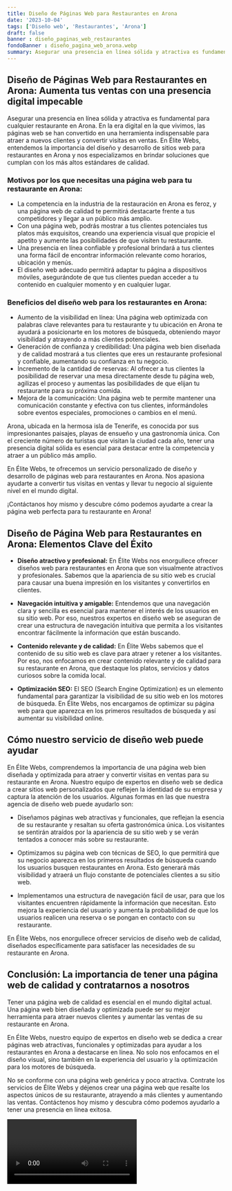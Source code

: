 ```yaml
---
title: Diseño de Páginas Web para Restaurantes en Arona
date: '2023-10-04'
tags: ['Diseño web', 'Restaurantes', 'Arona']
draft: false
banner : diseño_paginas_web_restaurantes
fondoBanner : diseño_pagina_web_arona.webp
summary: Asegurar una presencia en línea sólida y atractiva es fundamental para cualquier restaurante en Arona. En la era digital en la que vivimos, las páginas web se han convertido en una herramienta indispensable para atraer a nuevos clientes y convertir visitas en ventas. En Élite Webs, entendemos la importancia del diseño y desarrollo de sitios web para restaurantes en Arona y nos especializamos en brindar soluciones que cumplan con los más altos estándares de calidad.
---
```


## Diseño de Páginas Web para Restaurantes en Arona: Aumenta tus ventas con una presencia digital impecable

Asegurar una presencia en línea sólida y atractiva es fundamental para cualquier restaurante en Arona. En la era digital en la que vivimos, las páginas web se han convertido en una herramienta indispensable para atraer a nuevos clientes y convertir visitas en ventas. En Élite Webs, entendemos la importancia del diseño y desarrollo de sitios web para restaurantes en Arona y nos especializamos en brindar soluciones que cumplan con los más altos estándares de calidad.

### Motivos por los que necesitas una página web para tu restaurante en Arona:

- La competencia en la industria de la restauración en Arona es feroz, y una página web de calidad te permitirá destacarte frente a tus competidores y llegar a un público más amplio.
- Con una página web, podrás mostrar a tus clientes potenciales tus platos más exquisitos, creando una experiencia visual que propicie el apetito y aumente las posibilidades de que visiten tu restaurante.
- Una presencia en línea confiable y profesional brindará a tus clientes una forma fácil de encontrar información relevante como horarios, ubicación y menús.
- El diseño web adecuado permitirá adaptar tu página a dispositivos móviles, asegurándote de que tus clientes puedan acceder a tu contenido en cualquier momento y en cualquier lugar.

### Beneficios del diseño web para los restaurantes en Arona:

- Aumento de la visibilidad en línea: Una página web optimizada con palabras clave relevantes para tu restaurante y tu ubicación en Arona te ayudará a posicionarte en los motores de búsqueda, obteniendo mayor visibilidad y atrayendo a más clientes potenciales.
- Generación de confianza y credibilidad: Una página web bien diseñada y de calidad mostrará a tus clientes que eres un restaurante profesional y confiable, aumentando su confianza en tu negocio.
- Incremento de la cantidad de reservas: Al ofrecer a tus clientes la posibilidad de reservar una mesa directamente desde tu página web, agilizas el proceso y aumentas las posibilidades de que elijan tu restaurante para su próxima comida.
- Mejora de la comunicación: Una página web te permite mantener una comunicación constante y efectiva con tus clientes, informándoles sobre eventos especiales, promociones o cambios en el menú.

Arona, ubicada en la hermosa isla de Tenerife, es conocida por sus impresionantes paisajes, playas de ensueño y una gastronomía única. Con el creciente número de turistas que visitan la ciudad cada año, tener una presencia digital sólida es esencial para destacar entre la competencia y atraer a un público más amplio.

En Élite Webs, te ofrecemos un servicio personalizado de diseño y desarrollo de páginas web para restaurantes en Arona. Nos apasiona ayudarte a convertir tus visitas en ventas y llevar tu negocio al siguiente nivel en el mundo digital.

¡Contáctanos hoy mismo y descubre cómo podemos ayudarte a crear la página web perfecta para tu restaurante en Arona!

<GifSeo />

<Cta />

## Diseño de Página Web para Restaurantes en Arona: Elementos Clave del Éxito

- **Diseño atractivo y profesional:** En Élite Webs nos enorgullece ofrecer diseños web para restaurantes en Arona que son visualmente atractivos y profesionales. Sabemos que la apariencia de su sitio web es crucial para causar una buena impresión en los visitantes y convertirlos en clientes.

- **Navegación intuitiva y amigable:** Entendemos que una navegación clara y sencilla es esencial para mantener el interés de los usuarios en su sitio web. Por eso, nuestros expertos en diseño web se aseguran de crear una estructura de navegación intuitiva que permita a los visitantes encontrar fácilmente la información que están buscando.

- **Contenido relevante y de calidad:** En Élite Webs sabemos que el contenido de su sitio web es clave para atraer y retener a los visitantes. Por eso, nos enfocamos en crear contenido relevante y de calidad para su restaurante en Arona, que destaque los platos, servicios y datos curiosos sobre la comida local.

- **Optimización SEO:** El SEO (Search Engine Optimization) es un elemento fundamental para garantizar la visibilidad de su sitio web en los motores de búsqueda. En Élite Webs, nos encargamos de optimizar su página web para que aparezca en los primeros resultados de búsqueda y así aumentar su visibilidad online.

## Cómo nuestro servicio de diseño web puede ayudar

En Élite Webs, comprendemos la importancia de una página web bien diseñada y optimizada para atraer y convertir visitas en ventas para su restaurante en Arona. Nuestro equipo de expertos en diseño web se dedica a crear sitios web personalizados que reflejen la identidad de su empresa y captura la atención de los usuarios. Algunas formas en las que nuestra agencia de diseño web puede ayudarlo son:

- Diseñamos páginas web atractivas y funcionales, que reflejan la esencia de su restaurante y resaltan su oferta gastronómica única. Los visitantes se sentirán atraídos por la apariencia de su sitio web y se verán tentados a conocer más sobre su restaurante.

- Optimizamos su página web con técnicas de SEO, lo que permitirá que su negocio aparezca en los primeros resultados de búsqueda cuando los usuarios busquen restaurantes en Arona. Esto generará más visibilidad y atraerá un flujo constante de potenciales clientes a su sitio web.

- Implementamos una estructura de navegación fácil de usar, para que los visitantes encuentren rápidamente la información que necesitan. Esto mejora la experiencia del usuario y aumenta la probabilidad de que los usuarios realicen una reserva o se pongan en contacto con su restaurante.

En Élite Webs, nos enorgullece ofrecer servicios de diseño web de calidad, diseñados específicamente para satisfacer las necesidades de su restaurante en Arona.

## Conclusión: La importancia de tener una página web de calidad y contratarnos a nosotros 

Tener una página web de calidad es esencial en el mundo digital actual. Una página web bien diseñada y optimizada puede ser su mejor herramienta para atraer nuevos clientes y aumentar las ventas de su restaurante en Arona.

En Élite Webs, nuestro equipo de expertos en diseño web se dedica a crear páginas web atractivas, funcionales y optimizadas para ayudar a los restaurantes en Arona a destacarse en línea. No solo nos enfocamos en el diseño visual, sino también en la experiencia del usuario y la optimización para los motores de búsqueda.

No se conforme con una página web genérica y poco atractiva. Contrate los servicios de Élite Webs y déjenos crear una página web que resalte los aspectos únicos de su restaurante, atrayendo a más clientes y aumentando las ventas. Contáctenos hoy mismo y descubra cómo podemos ayudarlo a tener una presencia en línea exitosa.

<Video />

<CtaBot job='Restaurantes' city='Arona'/>

<Gmaps query='Arona+españa+maps' />